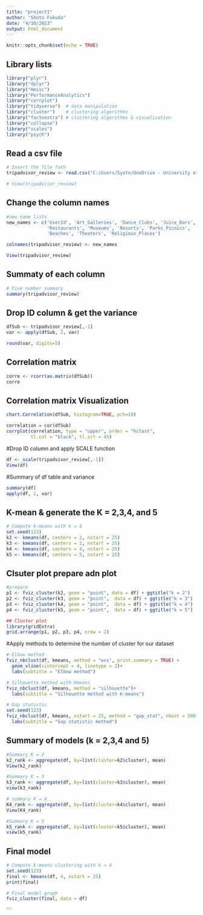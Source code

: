 ```yaml
---
title: "project1"
author: "Shoto Fukuda"
date: "4/10/2023"
output: html_document
---
```


```r
knitr::opts_chunk$set(echo = TRUE)
```

## Library lists
```r
library("plyr")
library("dplyr")
library("Hmisc")
library("PerformanceAnalytics")
library("corrplot")
library("tidyverse")  # data manipulation
library("cluster")    # clustering algorithms
library("factoextra") # clustering algorithms & visualization
library("collapse")
library("scales")
library("psych") 
```

## Read a csv file
```r
# Insert the file fath
tripadvisor_review <- read.csv("C:/Users/Syoto/OneDrive - University of North Florida/Desktop/CAPSTONE/DATASET/tripadvisor_review.csv")

# View(tripadvisor_review)
```

## Change the column names
```r
#new name lists
new_names <- c('UserId', 'Art_Galleries', 'Dance_Clubs', 'Juice_Bars',
               'Restaurants', 'Museums', 'Resorts', 'Parks_Picnics',
               'Beaches', 'Theaters', 'Religious_Places')

colnames(tripadvisor_review) <- new_names

View(tripadvisor_review)
```

## Summaty of each column
```r
# Five number summary
summary(tripadvisor_review)
```

## Drop ID column & get the variance
```r
dfSub <- tripadvisor_review[,-1]
var <- apply(dfSub, 2, var)

round(var, digits=5)

```


## Correlation matrix
```r
corre <- rcorr(as.matrix(dfSub))
corre
```
## Correlation matrix Visualization
```r
chart.Correlation(dfSub, histogram=TRUE, pch=19)

correlation = cor(dfSub)
corrplot(correlation, type = "upper", order = "hclust", 
         tl.col = "black", tl.srt = 45)

```

#Drop ID column and apply SCALE function
```r
df <- scale(tripadvisor_review[,-1])
View(df)
```


#Summary of df table and variance
```r
summary(df)
apply(df, 2, var)
```

## K-mean & generate the K = 2,3,4, and 5
```r
# Compute k-means with k = 4
set.seed(123)
k2 <- kmeans(df, centers = 2, nstart = 25)
k3 <- kmeans(df, centers = 3, nstart = 25)
k4 <- kmeans(df, centers = 4, nstart = 25)
k5 <- kmeans(df, centers = 5, nstart = 25)


```



## Clsuter plot prepare adn plot
```r
#prepare
p1 <- fviz_cluster(k2, geom = "point", data = df) + ggtitle("k = 2")
p2 <- fviz_cluster(k3, geom = "point",  data = df) + ggtitle("k = 3")
p3 <- fviz_cluster(k4, geom = "point",  data = df) + ggtitle("k = 4")
p4 <- fviz_cluster(k5, geom = "point",  data = df) + ggtitle("k = 5")

## Cluster plot
library(gridExtra)
grid.arrange(p1, p2, p3, p4, nrow = 2)
```



#Apply methods to determine the number of cluster for our dataset
```r
# Elbow method
fviz_nbclust(df, kmeans, method = "wss", print.summary = TRUE) +
  geom_vline(xintercept = 4, linetype = 2)+
  labs(subtitle = "Elbow method")

# Silhouette method with Kmeans
fviz_nbclust(df, kmeans, method = "silhouette")+
  labs(subtitle = "Silhouette method with K-means")

# Gap statistic
set.seed(123)
fviz_nbclust(df, kmeans, nstart = 25, method = "gap_stat", nboot = 500)+
  labs(subtitle = "Gap statistic method")
```

## Summary of models (k = 2,3,4 and 5)
```r
#Summary K = 2
k2_rank <- aggregate(df, by=list(cluster=k2$cluster), mean)
View(k2_rank)

#Summary K = 3 
k3_rank <- aggregate(df, by=list(cluster=k3$cluster), mean)
view(k3_rank)

# summary K = 4
K4_rank <- aggregate(df, by=list(cluster=k4$cluster), mean)
View(K4_rank)

#Summary K = 5
k5_rank <- aggregate(df, by=list(cluster=k5$cluster), mean)
view(k5_rank)
```



## Final model
```r
# Compute k-means clustering with k = 4
set.seed(123)
final <- kmeans(df, 4, nstart = 25)
print(final)

# Final model graph
fviz_cluster(final, data = df)
```



```

